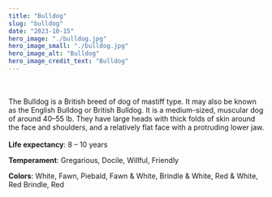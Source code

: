 ```yaml
---
title: "Bulldog"
slug: "bulldog"
date: "2023-10-15"
hero_image: "./bulldog.jpg"
hero_image_small: "./bulldog.jpg"
hero_image_alt: "Bulldog"
hero_image_credit_text: "Bulldog"
---
```

\
\
The Bulldog is a British breed of dog of mastiff type. It may also be known as the English Bulldog or British Bulldog. It is a medium-sized, muscular dog of around 40–55 lb. They have large heads with thick folds of skin around the face and shoulders, and a relatively flat face with a protruding lower jaw.
\
\
**Life expectancy**: 8 – 10 years

**Temperament**: Gregarious, Docile, Willful, Friendly

**Colors**: White, Fawn, Piebald, Fawn & White, Brindle & White, Red & White, Red Brindle, Red


